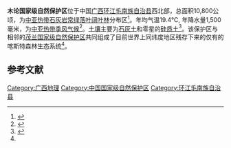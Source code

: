'''木论国家级自然保护区'''位于中国[[广西|广西]][[环江毛南族自治县|环江毛南族自治县]]西北部，总面积10,800公顷，为[[中亚热带石灰岩常绿落叶阔叶林|中亚热带石灰岩常绿落叶阔叶林]]分布区<ref name="stxb201711152038">{{cite journal |last1=CHEN Li |first1=陈莉 |last2=SONG Tongqing |first2=宋同清 |last3=WANG Hua |first3=王华 |last4=ZENG Fuping |first4=曾馥平 |last5=PENG Wanxia |first5=彭晚霞 |last6=DU Hu |first6=杜虎 |last7=SU Liang |first7=苏樑 |title=Soil bacterial diversity and optimal sampling number in the Mulun karst evergreen and deciduous broad-leaved mixed forest |journal=Acta Ecologica Sinica |date=2019 |volume=39 |issue=9 |doi=10.5846/stxb201711152038}}</ref>。年均气温19.4℃, 年降水量1,500毫米，为[[中亚热带季风气候|中亚热带季风气候]]<ref>{{cite journal |last1=Du |first1=Hu |last2=Hu |first2=Fang |last3=Zeng |first3=Fuping |last4=Wang |first4=Kelin |last5=Peng |first5=Wanxia |last6=Zhang |first6=Hao |last7=Zeng |first7=Zhaoxia |last8=Zhang |first8=Fang |last9=Song |first9=Tongqing |title=Spatial distribution of tree species in evergreen-deciduous broadleaf karst forests in southwest China |journal=Scientific Reports |date=2017-12 |volume=7 |issue=1 |pages=15664 |doi=10.1038/s41598-017-15789-5}}</ref>。[[土壤|土壤]]主要为[[石灰土|石灰土]]和零星的[[硅质土|硅质土]]<ref>{{cite journal |last1=Huijun |first1=Chen |last2=Hu |first2=Du |last3=Tongqing |first3=Song |last4=Wanxia |first4=Peng |last5=Hao |first5=Zhang |last6=Liang |first6=Su |last7=Fuping |first7=Zeng |title=Numerical classification of associations and their stabilities of karst evergreen deciduous broad-leaved mixed forests in Mulun National Nature Reserve |journal=Biodiversity Science |date=2019-10-20 |volume=27 |issue=10 |pages=1056 |doi=10.17520/biods.2019215}}</ref>。该保护区与相邻的[[茂兰国家级自然保护区|茂兰国家级自然保护区]]共同组成了目前世界上同纬度地区残存下来的仅有的喀斯特森林生态系统<ref name="stxb201711152038" />。

==参考文献==
{{reflist}}

[[Category:广西地理|Category:广西地理]]
[[Category:中国国家级自然保护区|Category:中国国家级自然保护区]]
[[Category:环江毛南族自治县|Category:环江毛南族自治县]]